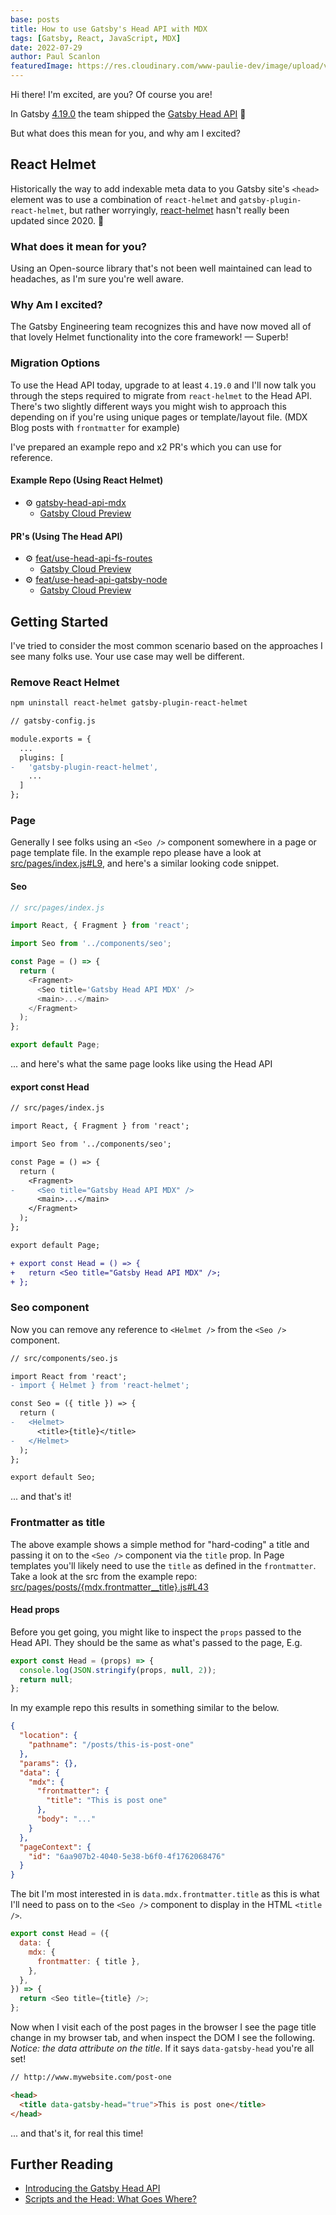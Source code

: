 ```yaml
---
base: posts
title: How to use Gatsby's Head API with MDX
tags: [Gatsby, React, JavaScript, MDX]
date: 2022-07-29
author: Paul Scanlon
featuredImage: https://res.cloudinary.com/www-paulie-dev/image/upload/v1659251364/paulie.dev/2022/07/head-api-mdx_eys622.jpg
---
```


Hi there! I'm excited, are you? Of course you are!

In Gatsby [4.19.0](https://www.gatsbyjs.com/docs/reference/release-notes/v4.19/) the team shipped the
[Gatsby Head API](https://www.gatsbyjs.com/docs/reference/built-in-components/gatsby-head/) 🎉

But what does this mean for you, and why am I excited?

## React Helmet

Historically the way to add indexable meta data to you Gatsby site's `<head>` element was to use a combination of
`react-helmet` and `gatsby-plugin-react-helmet`, but rather worryingly,
[react-helmet](https://github.com/nfl/react-helmet) hasn't really been updated since 2020. 😬

### What does it mean for you?

Using an Open-source library that's not been well maintained can lead to headaches, as I'm sure you're well aware.

### Why Am I excited?

The Gatsby Engineering team recognizes this and have now moved all of that lovely Helmet functionality into the core
framework! — Superb!

### Migration Options

To use the Head API today, upgrade to at least `4.19.0` and I'll now talk you through the steps required to migrate from
`react-helmet` to the Head API. There's two slightly different ways you might wish to approach this depending on if
you're using unique pages or template/layout file. (MDX Blog posts with `frontmatter` for example)

I've prepared an example repo and x2 PR's which you can use for reference.

#### Example Repo (Using React Helmet)

- ⚙️ [gatsby-head-api-mdx](https://github.com/PaulieScanlon/gatsby-head-api-mdx)
  - [Gatsby Cloud Preview](https://gatsbyheadapimdx.gatsbyjs.io/)

#### PR's (Using The Head API)

- ⚙️ [feat/use-head-api-fs-routes](https://github.com/PaulieScanlon/gatsby-head-api-mdx/pull/4)
  - [Gatsby Cloud Preview](https://gatsbyheadapimdx-featuseheadapifsroutes.gtsb.io/)
- ⚙️ [feat/use-head-api-gatsby-node](https://github.com/PaulieScanlon/gatsby-head-api-mdx/pull/3)
  - [Gatsby Cloud Preview](https://gatsbyheadapimdx-featuseheadapigatsbynode.gtsb.io/)

## Getting Started

I've tried to consider the most common scenario based on the approaches I see many folks use. Your use case may well be
different.

### Remove React Helmet

```sh
npm uninstall react-helmet gatsby-plugin-react-helmet
```

```diff
// gatsby-config.js

module.exports = {
  ...
  plugins: [
-   'gatsby-plugin-react-helmet',
    ...
  ]
};
```

### Page

Generally I see folks using an `<Seo />` component somewhere in a page or page template file. In the example repo please
have a look at
[src/pages/index.js#L9](https://github.com/PaulieScanlon/gatsby-head-api-mdx/blob/main/src/pages/index.js#L9), and
here's a similar looking code snippet.

#### Seo

```javascript
// src/pages/index.js

import React, { Fragment } from 'react';

import Seo from '../components/seo';

const Page = () => {
  return (
    <Fragment>
      <Seo title='Gatsby Head API MDX' />
      <main>...</main>
    </Fragment>
  );
};

export default Page;
```

... and here's what the same page looks like using the Head API

#### export const Head

```diff
// src/pages/index.js

import React, { Fragment } from 'react';

import Seo from '../components/seo';

const Page = () => {
  return (
    <Fragment>
-     <Seo title="Gatsby Head API MDX" />
      <main>...</main>
    </Fragment>
  );
};

export default Page;

+ export const Head = () => {
+   return <Seo title="Gatsby Head API MDX" />;
+ };
```

### Seo component

Now you can remove any reference to `<Helmet />` from the `<Seo />` component.

```diff
// src/components/seo.js

import React from 'react';
- import { Helmet } from 'react-helmet';

const Seo = ({ title }) => {
  return (
-   <Helmet>
      <title>{title}</title>
-   </Helmet>
  );
};

export default Seo;
```

... and that's it!

### Frontmatter as title

The above example shows a simple method for "hard-coding" a title and passing it on to the `<Seo />` component via the
`title` prop. In Page templates you'll likely need to use the `title` as defined in the `frontmatter`. Take a look at
the src from the example repo:
[src/pages/posts/\{mdx.frontmatter\_\_title}.js#L43](https://github.com/PaulieScanlon/gatsby-head-api-mdx/blob/feat/use-head-api-fs-routes/src/pages/posts/%7Bmdx.frontmatter__title%7D.js#L43)

#### Head props

Before you get going, you might like to inspect the `props` passed to the Head API. They should be the same as what's
passed to the page, E.g.

```javascript
export const Head = (props) => {
  console.log(JSON.stringify(props, null, 2));
  return null;
};
```

In my example repo this results in something similar to the below.

```json
{
  "location": {
    "pathname": "/posts/this-is-post-one"
  },
  "params": {},
  "data": {
    "mdx": {
      "frontmatter": {
        "title": "This is post one"
      },
      "body": "..."
    }
  },
  "pageContext": {
    "id": "6aa907b2-4040-5e38-b6f0-4f1762068476"
  }
}
```

The bit I'm most interested in is `data.mdx.frontmatter.title` as this is what I'll need to pass on to the `<Seo />`
component to display in the HTML `<title />`.

```javascript
export const Head = ({
  data: {
    mdx: {
      frontmatter: { title },
    },
  },
}) => {
  return <Seo title={title} />;
};
```

Now when I visit each of the post pages in the browser I see the page title change in my browser tab, and when inspect
the DOM I see the following. _Notice: the data attribute on the title_. If it says `data-gatsby-head` you're all set!

```html
// http://www.mywebsite.com/post-one

<head>
  <title data-gatsby-head="true">This is post one</title>
</head>
```

... and that's it, for real this time!

## Further Reading

- [Introducing the Gatsby Head API](https://www.gatsbyjs.com/blog/introducing-the-gatsby-head-api)
- [Scripts and the Head: What Goes Where?](https://www.gatsbyjs.com/blog/scripts-and-the-head-what-goes-where)
